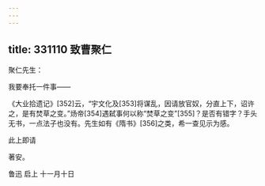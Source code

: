 ```yaml
---
---
---
```

title: 331110 致曹聚仁
---




聚仁先生：

我要奉托一件事——

《大业拾遗记》[352]云，“宇文化及[353]将谋乱，因请放官奴，分直上下，诏许之，是有焚草之变。”炀帝[354]遇弑事何以称“焚草之变”[355]？是否有错字？手头无书，一点法子也没有。先生如有《隋书》[356]之类，希一查见示为感。

此上即请

著安。

鲁迅 启上 十一月十日
